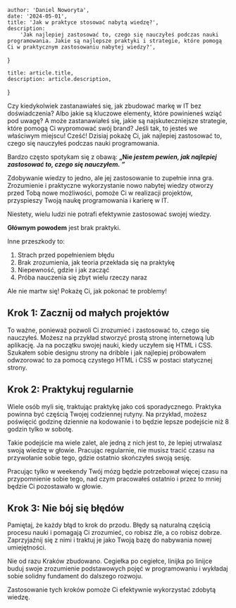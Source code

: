 
    author: 'Daniel Noworyta',
    date: '2024-05-01',
    title: 'Jak w praktyce stosować nabytą wiedzę?',
    description:
        'Jak najlepiej zastosować to, czego się nauczyłeś podczas nauki programowania. Jakie są najlepsze praktyki i strategie, które pomogą Ci w praktycznym zastosowaniu nabytej wiedzy?',
}

    title: article.title,
    description: article.description,
}


Czy kiedykolwiek zastanawiałeś się, jak zbudować markę w IT bez doświadczenia? Albo jakie są kluczowe elementy, które powinieneś wziąć pod uwagę? A może zastanawiałeś się, jakie są najskuteczniejsze strategie, które pomogą Ci wypromować swój brand? Jeśli tak, to jesteś we właściwym miejscu!
Cześć! Dzisiaj pokażę Ci, jak najlepiej zastosować to, czego się nauczyłeś podczas nauki programowania.

Bardzo często spotykam się z obawą: **„Nie *jestem pewien, jak najlepiej zastosować to, czego się nauczyłem. ”***

Zdobywanie wiedzy to jedno, ale jej zastosowanie to zupełnie inna gra. Zrozumienie i praktyczne wykorzystanie nowo nabytej wiedzy otworzy przed Tobą nowe możliwości, pomoże Ci w realizacji projektów, przyspieszy Twoją naukę programowania i karierę w IT.

Niestety, wielu ludzi nie potrafi efektywnie zastosować swojej wiedzy.

**Głównym powodem** jest brak praktyki.

Inne przeszkody to:

1. Strach przed popełnieniem błędu
2. Brak zrozumienia, jak teoria przekłada się na praktykę
3. Niepewność, gdzie i jak zacząć
4. Próba nauczenia się zbyt wielu rzeczy naraz

Ale nie martw się! Pokażę Ci, jak pokonać te problemy!

## **Krok 1: Zacznij od małych projektów**

To ważne, ponieważ pozwoli Ci zrozumieć i zastosować to, czego się nauczyłeś. Możesz na przykład stworzyć prostą stronę internetową lub aplikację. Ja na początku swojej nauki, kiedy uczyłem się HTML i CSS. Szukałem sobie designu strony na dribble i jak najlepiej próbowałem odwzorować to za pomocą czystego HTML i CSS w postaci statycznej strony.

## **Krok 2: Praktykuj regularnie**

Wiele osób myli się, traktując praktykę jako coś sporadycznego. Praktyka powinna być częścią Twojej codziennej rutyny. Na przykład, możesz poświęcić godzinę dziennie na kodowanie i to będzie lepsze podejście niż 8 godzin tylko w sobotę.

Takie podejście ma wiele zalet, ale jedną z nich jest to, że lepiej utrwalasz swoją wiedzę w głowie. Pracując regularnie, nie musisz tracić czasu na przywołanie sobie tego, gdzie ostatnio skończyłeś swoją sesję.

Pracując tylko w weekendy Twój mózg będzie potrzebował więcej czasu na przypomnienie sobie tego, nad czym pracowałeś ostatnio i przez to mniej będzie Ci pozostawało w głowie.

## **Krok 3: Nie bój się błędów**

Pamiętaj, że każdy błąd to krok do przodu. Błędy są naturalną częścią procesu nauki i pomagają Ci zrozumieć, co robisz źle, a co robisz dobrze. Zaprzyjaźnij się z nimi i traktuj je jako Twoją bazę do nabywania nowej umiejętności.

Nie od razu Kraków zbudowano. Cegiełka po cegiełce, linijka po linijce buduj swoje zrozumienie podstawowych pojęć w programowaniu i wykładaj sobie solidny fundament do dalszego rozwoju.

Zastosowanie tych kroków pomoże Ci efektywnie wykorzystać zdobytą wiedzę.
